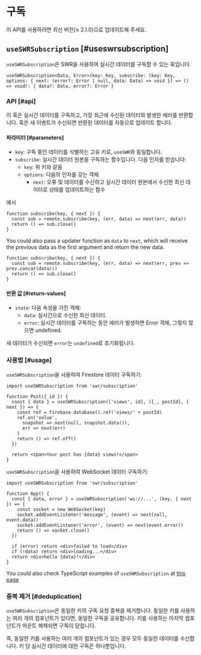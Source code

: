 
# 구독

<Callout emoji="✅">
  이 API를 사용하려면 최신 버전(≥ 2.1.0)으로 업데이트해 주세요.
</Callout>

## `useSWRSubscription` [#useswrsubscription]

`useSWRSubscription`은 SWR을 사용하여 실시간 데이터를 구독할 수 있는 훅입니다.

```tsx
useSWRSubscription<Data, Error>(key: Key, subscribe: (key: Key, options: { next: (error?: Error | null, data: Data) => void }) => () => void): { data?: Data, error?: Error }
```

### API [#api]

이 훅은 실시간 데이터를 구독하고, 가장 최근에 수신된 데이터와 발생한 에러를 반환합니다. 훅은 새 이벤트가 수신되면 반환된 데이터를 자동으로 업데이트 합니다.

#### 파라미터 [#parameters]

- `key`: 구독 중인 데이터를 식별하는 고유 키로, `useSWR`와 동일합니다.
- `subscribe`: 실시간 데이터 원본을 구독하는 함수입니다. 다음 인자를 받습니다:
  - `key`: 위 키와 같음
  - `options`: 다음의 인자를 갖는 객체
    - `next`: 오류 및 데이터를 수신하고 실시간 데이터 원본에서 수신한 최신 데이터로 상태를 업데이트하는 함수

예시

```tsx
function subscribe(key, { next }) {
  const sub = remote.subscribe(key, (err, data) => next(err, data))
  return () => sub.close()
}
```

You could also pass a updater function as `data` to `next`, which will receive the previous data as the first argument and return the new data.

```tsx
function subscribe(key, { next }) {
  const sub = remote.subscribe(key, (err, data) => next(err, prev => prev.concat(data)))
  return () => sub.close()
}
```

#### 반환 값 [#return-values]

- `state`: 다음 속성을 가진 객체:
  - `data`: 실시간으로 수신한 최신 데이터.
  - `error`: 실시간 데이터를 구독하는 동안 에러가 발생하면 Error 객체, 그렇지 않으면 undefined.

새 데이터가 수신되면 `error`는 `undefined`로 초기화됩니다.

### 사용법 [#usage]

`useSWRSubscription`을 사용하여 Firestore 데이터 구독하기:

```tsx
import useSWRSubscription from 'swr/subscription'

function Post({ id }) {
  const { data } = useSWRSubscription(['views', id], ([_, postId], { next }) => {
    const ref = firebase.database().ref('views/' + postId)
    ref.on('value',
      snapshot => next(null, snapshot.data()),
      err => next(err)
    )
    return () => ref.off()
  })

  return <span>Your post has {data} views!</span>
}
```

`useSWRSubscription`을 사용하여 WebSocket 데이터 구독하기:

```tsx
import useSWRSubscription from 'swr/subscription'

function App() {
  const { data, error } = useSWRSubscription('ws://...', (key, { next }) => {
    const socket = new WebSocket(key)
    socket.addEventListener('message', (event) => next(null, event.data))
    socket.addEventListener('error', (event) => next(event.error))
    return () => socket.close()
  })

  if (error) return <div>failed to load</div>
  if (!data) return <div>loading...</div>
  return <div>hello {data}!</div>
}
```

You could also check TypeScript examples of `useSWRSubscription` at [this page](/docs/typescript#useswrsubscription)

### 중복 제거 [#deduplication]

`useSWRSubscription`은 동일한 키의 구독 요청 중복을 제거합니다.
동일한 키를 사용하는 여러 개의 컴포넌트가 있다면, 동일한 구독을 공유합니다.
키를 사용하는 마지막 컴포넌트가 마운트 해제되면 구독이 닫힙니다.

즉, 동일한 키를 사용하는 여러 개의 컴포넌트가 있는 경우 모두 동일한 데이터를 수신합니다.
키 당 실시간 데이터에 대한 구독은 하나뿐입니다.
